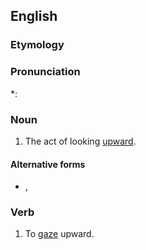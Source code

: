 {{also|up-gaze|up gaze}}
==English==

===Etymology===
{{prefix|en|up|gaze}}

===Pronunciation===
*: {{rhymes|en|eɪz}}

===Noun===
{{en-noun}}

# {{lb|en|medical}} The act of looking [[upward]].

====Alternative forms====
* {{l|en|up-gaze}}, {{l|en|up gaze}}

===Verb===
{{en-verb}}

# {{lb|en|obsolete|intransitive}} To [[gaze]] upward.
